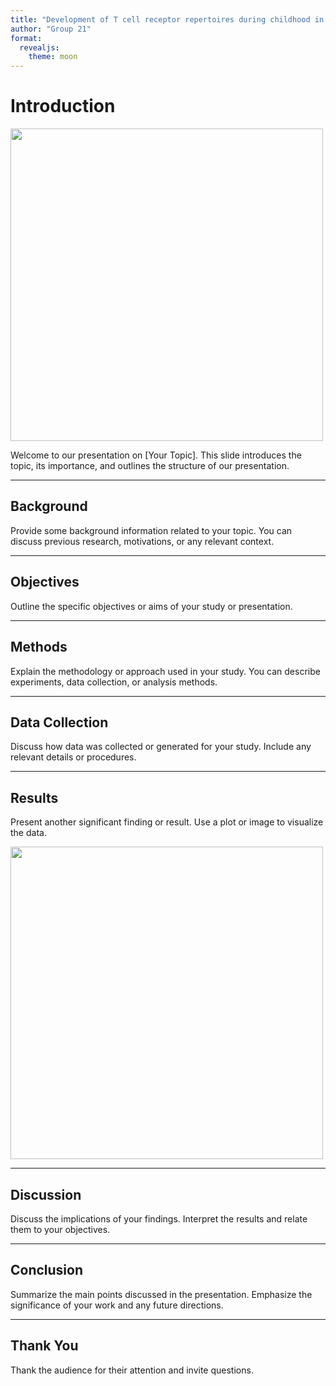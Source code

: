```yaml
---
title: "Development of T cell receptor repertoires during childhood in health and disease"
author: "Group 21"
format:
  revealjs: 
    theme: moon
---
```


# Introduction {background-color="#033E3E"}

![](background_picture.png){width="500"}

Welcome to our presentation on \[Your Topic\]. This slide introduces the topic, its importance, and outlines the structure of our presentation.

------------------------------------------------------------------------

## Background {background-color="#033E3E"}

Provide some background information related to your topic. You can discuss previous research, motivations, or any relevant context.

------------------------------------------------------------------------

## Objectives {background-color="#033E3E"}

Outline the specific objectives or aims of your study or presentation.

------------------------------------------------------------------------

## Methods {background-color="#033E3E"}

Explain the methodology or approach used in your study. You can describe experiments, data collection, or analysis methods.

------------------------------------------------------------------------

## Data Collection {background-color="#033E3E"}

Discuss how data was collected or generated for your study. Include any relevant details or procedures.

------------------------------------------------------------------------

## Results {background-color="#033E3E"}

Present another significant finding or result. Use a plot or image to visualize the data.

![](background_picture.png){width="500"}

------------------------------------------------------------------------

## Discussion {background-color="#033E3E"}

Discuss the implications of your findings. Interpret the results and relate them to your objectives.

------------------------------------------------------------------------

## Conclusion {background-color="#033E3E"}

Summarize the main points discussed in the presentation. Emphasize the significance of your work and any future directions.

------------------------------------------------------------------------

## Thank You {background-color="#033E3E"}

Thank the audience for their attention and invite questions.

